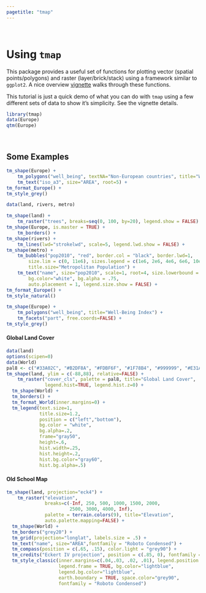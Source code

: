 ```yaml
---
pagetitle: "tmap"
---
```


<br>

# Using `tmap`

This package provides a useful set of functions for plotting vector (spatial points/polygons) and raster (layer/brick/stack) using a framework similar to `ggplot2`. A nice overview [vignette](https://cran.r-project.org/web/packages/tmap/vignettes/tmap-nutshell.html) walks through these functions. 

This tutorial is just a quick demo of what you can do with `tmap` using a few different sets of data to show it's simplicity. See the vignette details.

```r
library(tmap)
data(Europe)
qtm(Europe)
```

<br>

## Some Examples

```r
tm_shape(Europe) +
    tm_polygons("well_being", textNA="Non-European countries", title="Well-Being Index") +
    tm_text("iso_a3", size="AREA", root=5) + 
tm_format_Europe() +
tm_style_grey()
```


```r
data(land, rivers, metro)

tm_shape(land) + 
    tm_raster("trees", breaks=seq(0, 100, by=20), legend.show = FALSE) +
tm_shape(Europe, is.master = TRUE) +
    tm_borders() +
tm_shape(rivers) +
    tm_lines(lwd="strokelwd", scale=5, legend.lwd.show = FALSE) +
tm_shape(metro) +
    tm_bubbles("pop2010", "red", border.col = "black", border.lwd=1, 
        size.lim = c(0, 11e6), sizes.legend = c(1e6, 2e6, 4e6, 6e6, 10e6), 
        title.size="Metropolitan Population") +
    tm_text("name", size="pop2010", scale=1, root=4, size.lowerbound = .6, 
        bg.color="white", bg.alpha = .75, 
        auto.placement = 1, legend.size.show = FALSE) + 
tm_format_Europe() +
tm_style_natural()

```

```r
tm_shape(Europe) +
    tm_polygons("well_being", title="Well-Being Index") +
    tm_facets("part", free.coords=FALSE) +
tm_style_grey()
```

#### Global Land Cover

```r
data(land)
options(scipen=0)
data(World)
pal8 <- c("#33A02C", "#B2DF8A", "#FDBF6F", "#1F78B4", "#999999", "#E31A1C", "#E6E6E6", "#A6CEE3")
tm_shape(land, ylim = c(-88,88), relative=FALSE) +
    tm_raster("cover_cls", palette = pal8, title="Global Land Cover",
              legend.hist=TRUE, legend.hist.z=0) +
  tm_shape(World) +
  tm_borders() +
  tm_format_World(inner.margins=0) +
  tm_legend(text.size=1,
            title.size=1.2,
            position = c("left","bottom"), 
            bg.color = "white", 
            bg.alpha=.2, 
            frame="gray50", 
            height=.6, 
            hist.width=.25,
            hist.height=.2, 
            hist.bg.color="gray60", 
            hist.bg.alpha=.5)
```

#### Old School Map

```r
tm_shape(land, projection="eck4") +
    tm_raster("elevation", 
              breaks=c(-Inf, 250, 500, 1000, 1500, 2000, 
                       2500, 3000, 4000, Inf),
              palette = terrain.colors(9), title="Elevation",
              auto.palette.mapping=FALSE) +
  tm_shape(World) +
  tm_borders("grey20") +
  tm_grid(projection="longlat", labels.size = .5) +
  tm_text("name", size="AREA",fontfamily = "Roboto Condensed") +
  tm_compass(position = c(.65, .15), color.light = "grey90") +
  tm_credits("Eckert IV projection", position = c(.85, 0), fontfamily = "Roboto Condensed") +
  tm_style_classic(inner.margins=c(.04,.03, .02, .01), legend.position = c("left", "bottom"),
                   legend.frame = TRUE, bg.color="lightblue",
                   legend.bg.color="lightblue", 
                   earth.boundary = TRUE, space.color="grey90",
                   fontfamily = "Roboto Condensed")
```

